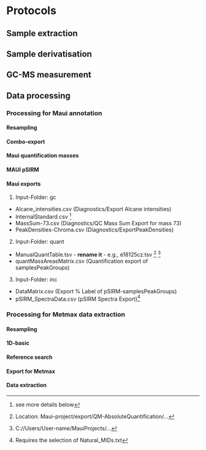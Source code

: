 # Protocols

## Sample extraction




## Sample derivatisation




## GC-MS measurement




## Data processing


### Processing for Maui annotation

#### Resampling

#### Combo-export

#### Maui quantification masses

#### MAUI pSIRM

#### Maui exports{#mauiexport}

1. Input-Folder: gc 

- Alcane_intensities.csv (Diagnostics/Export Alcane intensities)
- InternalStandard.csv ^[see more details below]
- MassSum-73.csv (Diagnostics/QC Mass Sum Export for mass 73)
- PeakDensities-Chroma.csv (Diagnostics/ExportPeakDensities)

2. Input-Folder: quant

- ManualQuantTable.tsv - **rename it** - e.g., e18125cz.tsv ^[Location: Maui-project/export/QM-AbsoluteQuantification/...] ^[C://Users/User-name/MauiProjects/...]
- quantMassAreasMatrix.csv (Quantification export of samplesPeakGroups)

3. Input-Folder: inc

- DataMatrix.csv (Export \% Label of pSIRM-samplesPeakGroups)
- pSIRM_SpectraData.csv (pSIRM Spectra Export)^[Requires the selection of Natural_MIDs.txt]


### Processing for Metmax data extraction

#### Resampling

#### 1D-basic

#### Reference search

#### Export for Metmax

#### Data extraction

